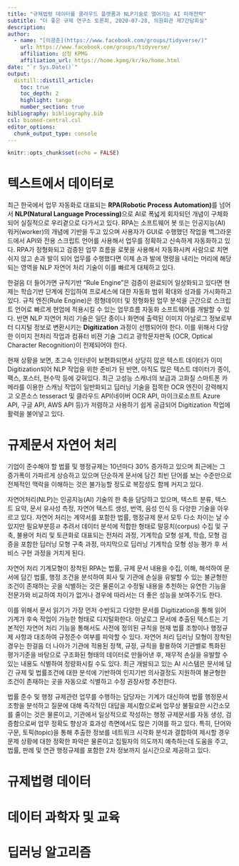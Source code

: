 ```yaml
---
title: "규제법령 데이터를 클라우드 플랫폼과 NLP기술로 열어가는 AI 미래전략"
subtitle: "더 좋은 규제 연구소 토론회, 2020-07-28, 의원회관 제7간담회실"
description: 
author:
  - name: "[이광춘](https://www.facebook.com/groups/tidyverse/)"
    url: https://www.facebook.com/groups/tidyverse/
    affiliation: 삼정 KPMG
    affiliation_url: https://home.kpmg/kr/ko/home.html
date: "`r Sys.Date()`"
output: 
  distill::distill_article:
    toc: true
    toc_depth: 2
    highlight: tango
    number_section: true
bibliography: bibliography.bib
csl: biomed-central.csl
editor_options: 
  chunk_output_type: console
---
```


```r
knitr::opts_chunk$set(echo = FALSE)
```

# 텍스트에서 데이터로

최근 한국에서 업무 자동화로 대표되는 **RPA(Robotic Process Automation)**를 넘어서 **NLP(Natural Language Processing)**으로 AI로 폭넓게 회자되던 개념이 구체화되어 실질적으로 우리곁으로 다가서고 있다. RPA는 소프트웨어 봇 또는 인공지능(AI) 워커(worker)의 개념에 기반을 두고 있으며 사용자가 GUI로 수행했던 작업을 백그라운드에서 API와 전용 스크립트 언어를 사용해서 업무를 정확하고 신속하게 자동화하고 있다. RPA가 정형화되고 검증된 업무 흐름을 로봇을 사용해서 자동화시켜 사람으로 치면 쉬지 않고 손과 발이 되어 업무를 수행했다면 이제 손과 발에 명령을 내리는 머리에 해당되는 영역을 NLP 자연어 처리 기술이 이를 빠르게 대체하고 있다.

한걸음 더 들어가면 규칙기반 "Rule Engine"은 검증이 완료되어 일상화되고 있다면 현제는 학습기반 단계에 진입하여 프로세스에 대한 자동화 범위 확대와 성과를 가시화하고 있다. 규칙 엔진(Rule Engine)은 정형데이터 및 정형화된 업무 분석을 근간으로  스크립트 언어로 빠르게 현업에 적용시킬 수 있는 업무흐름 자동화 소프트웨어를 개발할 수 있다. 반면 NLP 자연어 처리 기술은 일단 종이나 화면에 출력된 이미지 아날로그 정보로부터 디지털 정보로 변환시키는 **Digitization** 과정이 선행되어야 한다. 이를 위해서 다양한 이미지 전처리 작업과 컴퓨터 비젼 기술 그리고 광학문자판독 (OCR, Optical Character Recognition)이 전제되어야 한다.

현재 상황을 보면, 초고속 인터넷이 보편화되면서 상당히 많은 텍스트 데이터가 이미 Digitization되어 NLP 작업을 위한 준비가 된 반면, 아직도 많은 텍스트 데이터가 종이, 팩스, 포스터, 현수막 등에 갖혀있다. 최근 고성능 스캐너의 보급과 고화질 스마트폰 카메라를 이용한 스캐닝 작업이 일반화되고 딥러닝 기술을 접목한 OCR 엔진이 강력해지고 오픈소스 tesseract 및 클라우드 API(네이버 OCR API, 마이크로소프트 Azure API, 구글 API, AWS API 등)가 저렴하고 사용하기 쉽게 공급되어 Digitization 작업에 활력을 불어넣고 있다.


# 규제문서 자연어 처리 {#natural-language-processing}

기업이 준수해야 할 법률 및 행정규제는 10년마다 30% 증가하고 있으며 최근에는 그 증가폭이 가파르게 상승하고 있으며 단순하게 문서에 담긴 최빈 단어를 보는 수준만으로 전체적인 맥락을 이해하는 것은 불가능할 정도로 복잡성도 함께 커지고 있다.

자연어처리(NLP)는 인공지능(AI) 기술의 한 축을 담당하고 있으며, 텍스트 분류, 텍스트 요약, 문서 유사성 측정, 자연어 텍스트 생성, 번역, 음성 인식 등 다양한 기술을 아우르고 있다. 자연어 처리는 계약서를 포함한 법률, 행정규제 문서 모두 다소 차이는 날 수 있지만 필요부분믕ㄹ 추려서 데이터 분석에 적합한 형태로 말뭉치(corpus) 수집 및 구축, 불용어 처리 및 토큰화로 대표되는 전처리 과정, 기계학습 모형 설계, 학습, 모형 검증을 포함한 딥러닝 모형 구축 과정, 마지막으로 딥러닝 기계학습 모형 성능 평가 후 서비스 구현 과정을 거치게 된다.

자연어 처리 기계모형이 장착된 RPA는 법률, 규제 문서 내용을 수집, 이해, 해석하여 문서에 담긴 법률, 행정 조건을 분석하여 회사 및 기관에 손실을 유발할 수 있는 불균형한 조건이 존재하는 곳을 식별하는 것은 물론이고 수정될 내용을 추천하는 유연한 기능을 전문가와 비교하여 차이가 없거나 경우에 따라서는 더 좋은 성능을 보여주기도 한다.

이를 위해서 문서 읽기가 가장 먼저 수반되고 다양한 문서를 Digitization을 통해 읽어 기계가 후속 작업이 가능한 형태로 디지털화한다. 아날로그 문서에 추출된 텍스트는 기본적인 자연어 처리 기능을 통해서도 사전에 정의된 규칙을 현재 법률 조항이나 행정규제 사항과 대조하여 규정준수 여부를 파악할 수 있다. 자연어 처리 딥러닝 모형이 장착된 경우는 한걸음 더 나아가 기관에 적용된 정책, 규정, 규칙을 활용하여 기관별로 특화된 평가기준을 바탕으로 구조화된 형태의 데이터로 만들어낸 후, 재무적 손실을 유발할 수 있는 내용도 식별하여 정량화시킬 수도 있다. 최근 개발되고 있는 AI 시스템은 문서에 담긴 규제 및 법률조건에 대한 분석에 기반하여 인지기반 의사결정도 지원하여 불균형한 조건이 존재하는 곳을 자동으로 식별하고 수정 권장사항 추천한다.

법률 준수 및 행정 규제관련 업무를 수행하는 담당자는 기계가 대신하여 법률 행정문서 조항을 분석하고 질문에 대해 즉각적인 대답을 제시함으로써 업무상 불필요한 시간소모를 줄이는 것은 물론이고, 기관에서 일상적으로 작성하는 행정 규제문서를 자동 생성, 검증함으로써 업무 정확도 향상과 효과성 측면에서도 많은 기여를 하고 있다. 특히, 단어와 구문, 토픽(topic)을 통해 추출한 정보를 네트워크 시각화 분석과 결합하여 제시할 경우 문제 상황에 대한 정확한 파악은 물론이고 집필자의 의도까지 예측하는데 도움을 주고, 법률, 판례 및 연관 행정규제를 포함한 2차 정보까지 실시간으로 제공하고 있다. 


# 규제법령 데이터


# 데이터 과학자 및 교육

# 딥러닝 알고리즘








